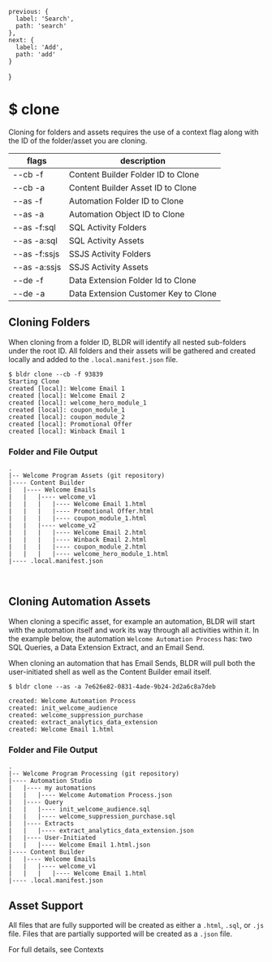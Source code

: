 
    previous: {
      label: 'Search',
      path: 'search'
    },
    next: {
      label: 'Add',
      path: 'add'
    }
  }

# $ clone

Cloning for folders and assets requires the use of a context flag along with the ID of the folder/asset you are cloning. 

| flags        | description                          |
| ------------ | ------------------------------------ |
| --cb -f      | Content Builder Folder ID to Clone   |
| --cb -a      | Content Builder Asset ID to Clone    |
| --as -f      | Automation Folder ID to Clone        |
| --as -a      | Automation Object ID to Clone        |
| --as -f:sql  | SQL Activity Folders                 |
| --as -a:sql  | SQL Activity Assets                  |
| --as -f:ssjs | SSJS Activity Folders                |
| --as -a:ssjs | SSJS Activity Assets                 |
| --de -f      | Data Extension Folder Id to Clone    |
| --de -a      | Data Extension Customer Key to Clone |
                
## Cloning Folders
When cloning from a folder ID, BLDR will identify all nested sub-folders under the root ID. All folders and their assets will be gathered and created locally and added to the `.local.manifest.json` file.

```
$ bldr clone --cb -f 93839
Starting Clone
created [local]: Welcome Email 1
created [local]: Welcome Email 2
created [local]: welcome_hero_module_1
created [local]: coupon_module_1
created [local]: coupon_module_2
created [local]: Promotional Offer
created [local]: Winback Email 1 
```

### Folder and File Output

```
.
|-- Welcome Program Assets (git repository)
|---- Content Builder
|   |---- Welcome Emails 
|   |   |---- welcome_v1
|   |   |   |---- Welcome Email 1.html
|   |   |   |---- Promotional Offer.html
|   |   |   |---- coupon_module_1.html
|   |   |---- welcome_v2
|   |   |   |---- Welcome Email 2.html
|   |   |   |---- Winback Email 2.html
|   |   |   |---- coupon_module_2.html
|   |   |   |---- welcome_hero_module_1.html
|---- .local.manifest.json
```
<br />

## Cloning Automation Assets

When cloning a specific asset, for example an automation, BLDR will start with the automation itself and work its way through all activities within it. In the example below, the automation `Welcome Automation Process` has: two SQL Queries, a Data Extension Extract, and an Email Send.

When cloning an automation that has Email Sends, BLDR will pull both the user-initiated shell as well as the Content Builder email itself.

```
$ bldr clone --as -a 7e626e82-0831-4ade-9b24-2d2a6c8a7deb

created: Welcome Automation Process
created: init_welcome_audience
created: welcome_suppression_purchase
created: extract_analytics_data_extension
created: Welcome Email 1.html
```

### Folder and File Output

```
.
|-- Welcome Program Processing (git repository)
|---- Automation Studio
|   |---- my automations 
|   |   |---- Welcome Automation Process.json
|   |---- Query 
|   |   |---- init_welcome_audience.sql
|   |   |---- welcome_suppression_purchase.sql
|   |---- Extracts 
|   |   |---- extract_analytics_data_extension.json
|   |---- User-Initiated 
|   |   |---- Welcome Email 1.html.json
|---- Content Builder
|   |---- Welcome Emails 
|   |   |---- welcome_v1
|   |   |   |---- Welcome Email 1.html
|---- .local.manifest.json
```

## Asset Support

All files that are fully supported will be created as either a `.html`, `.sql`, or `.js` file. Files that are partially supported will be created as a `.json` file.

For full details, see <Link href="/documentation/v1/contexts"><a>Contexts</a></Link>
